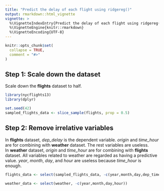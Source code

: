 ```yaml
---
title: "Predict the delay of each flight using ridgereg()"
output: rmarkdown::html_vignette
vignette: >
  %\VignetteIndexEntry{Predict the delay of each flight using ridgereg()}
  %\VignetteEngine{knitr::rmarkdown}
  %\VignetteEncoding{UTF-8}
---
```


```r
knitr::opts_chunk$set(
  collapse = TRUE,
  comment = "#>"
)
```

## Step 1: Scale down the dataset
Scale down the **flights** dataset to half.
```r
library(nycflights13)
library(dplyr)

set.seed(42)
sampled_flights_data <- slice_sample(flights, prop = 0.5)
```

## Step 2: Remove irrelative variables
In **flights** dataset, *dep_delay* is the dependent variable. *origin* and *time_hour* are for combining with **weather** dataset. The rest variables are useless.  
In **weather** dataset, *origin* and *time_hour* are for combining with **flights** dataset. All variables related to weather are regarded as having a predictive value. *year*, *month*, *day*, and *hour* are useless because *time_hour* is enough.
```r
flights_data <- select(sampled_flights_data, -c(year,month,day,dep_time,sched_dep_time,arr_time,sched_arr_time,arr_delay,carrier,flight,tailnum,dest,air_time,distance,hour,minute)) 

weather_data <- select(weather, -c(year,month,day,hour))
```

